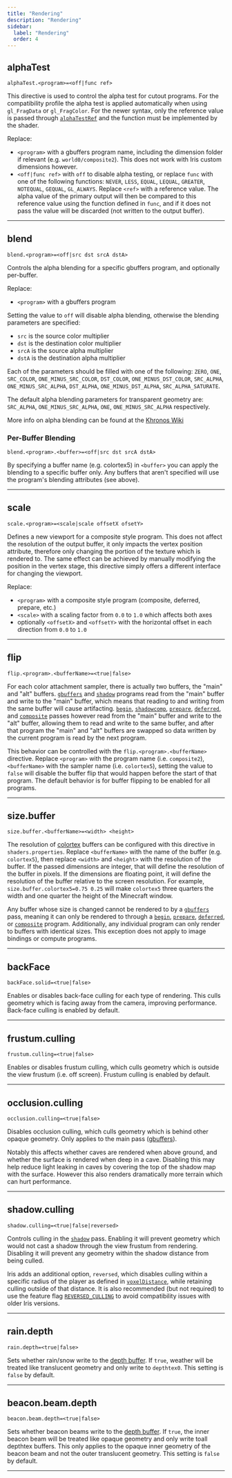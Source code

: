 ```yaml
---
title: "Rendering"
description: "Rendering"
sidebar:
  label: "Rendering"
  order: 4
---
```



## alphaTest
```properties
alphaTest.<program>=<off|func ref>
```
This directive is used to control the alpha test for cutout programs. For the compatibility profile the alpha test is applied automatically when using `gl_FragData` or `gl_FragColor`. For the newer syntax, only the reference value is passed through [`alphaTestRef`](/reference/uniforms/rendering#alphatestref) and the function must be implemented by the shader.

Replace:
- `<program>` with a gbuffers program name, including the dimension folder if relevant (e.g. `world0/composite2`). This does not work with Iris custom dimensions however.
- `<off|func ref>` with `off` to disable alpha testing, or replace `func` with one of the following functions: `NEVER`, `LESS`, `EQUAL`, `LEQUAL`, `GREATER`, `NOTEQUAL`, `GEQUAL`, `GL_ALWAYS`. Replace `<ref>` with a reference value. The alpha value of the primary output will then be compared to this reference value using the function defined in `func`, and if it does not pass the value will be discarded (not written to the output buffer).

----------------


## blend
```properties
blend.<program>=<off|src dst srcA dstA>
```
Controls the alpha blending for a specific gbuffers program, and optionally per-buffer.

Replace:
- `<program>` with a gbuffers program

Setting the value to `off` will disable alpha blending, otherwise the blending parameters are specified:
- `src` is the source color multiplier
- `dst` is the destination color multiplier
- `srcA` is the source alpha multiplier
- `dstA` is the destination alpha multiplier

Each of the parameters should be filled with one of the following: `ZERO`, `ONE`, `SRC_COLOR`, `ONE_MINUS_SRC_COLOR`, `DST_COLOR`, `ONE_MINUS_DST_COLOR`, `SRC_ALPHA`, `ONE_MINUS_SRC_ALPHA`, `DST_ALPHA`, `ONE_MINUS_DST_ALPHA`, `SRC_ALPHA_SATURATE`.

The default alpha blending parameters for transparent geometry are: `SRC_ALPHA`, `ONE_MINUS_SRC_ALPHA`, `ONE`, `ONE_MINUS_SRC_ALPHA` respectively.

More info on alpha blending can be found at the [Khronos Wiki](https://www.khronos.org/opengl/wiki/Blending)


### Per-Buffer Blending
```properties
blend.<program>.<buffer>=<off|src dst srcA dstA>
```

By specifying a buffer name (e.g. colortex5) in `<buffer>` you can apply the blending to a specific buffer only. Any buffers that aren't specified will use the program's blending attributes (see above).

----------------


## scale
```properties
scale.<program>=<scale|scale offsetX ofsetY>
```
Defines a new viewport for a composite style program. This does not affect the resolution of the output buffer, it only impacts the vertex position attribute, therefore only changing the portion of the texture which is rendered to. The same effect can be achieved by manually modifying the position in the vertex stage, this directive simply offers a different interface for changing the viewport.

Replace:
- `<program>` with a composite style program (composite, deferred, prepare, etc.)
- `<scale>` with a scaling factor from `0.0` to `1.0` which affects both axes
- optionally `<offsetX>` and `<offsetY>` with the horizontal offset in each direction from `0.0` to `1.0`

----------------


## flip
```properties
flip.<program>.<bufferName>=<true|false>
```
For each color attachment sampler, there is actually two buffers, the "main" and "alt" buffers. [`gbuffers`](/reference/programs/gbuffers) and [`shadow`](/reference/programs/shadow) programs read from the "main" buffer and write to the "main" buffer, which means that reading to and writing from the same buffer will cause artifacting. [`begin`](/reference/programs/begin), [`shadowcomp`](/reference/programs/shadow_comp), [`prepare`](/reference/programs/prepare), [`deferred`](/reference/programs/deferred), and [`composite`](/reference/programs/composite) passes however read from the "main" buffer and write to the "alt" buffer, allowing them to read and write to the same buffer, and after that program the "main" and "alt" buffers are swapped so data written by the current program is read by the next program.

This behavior can be controlled with the `flip.<program>.<bufferName>` directive. Replace `<program>` with the program name (i.e. `composite2`), `<bufferName>` with the sampler name (i.e. `colortex5`), setting the value to `false` will disable the buffer flip that would happen before the start of that program. The default behavior is for buffer flipping to be enabled for all programs.

----------------


## size.buffer
```properties
size.buffer.<bufferName>=<width> <height>
```
The resolution of [colortex](/reference/buffers/colortex) buffers can be configured with this directive in `shaders.properties`. Replace `<bufferName>` with the name of the buffer (e.g. `colortex5`), then replace `<width>` and `<height>` with the resolution of the buffer. If the passed dimensions are integer, that will define the resolution of the buffer in pixels. If the dimensions are floating point, it will define the resolution of the buffer relative to the screen resolution. For example, `size.buffer.colortex5=0.75 0.25` will make `colortex5` three quarters the width and one quarter the height of the Minecraft window.

Any buffer whose size is changed cannot be rendered to by a [`gbuffers`](/reference/programs/gbuffers) pass, meaning it can only be rendered to through a [`begin`](/reference/programs/begin), [`prepare`](/reference/programs/prepare), [`deferred`](/reference/programs/deferred), or [`composite`](/reference/programs/composite) program. Additionally, any individual program can only render to buffers with identical sizes. This exception does not apply to image bindings or compute programs.

----------------


## backFace
```properties
backFace.solid=<true|false>
```
Enables or disables back-face culling for each type of rendering. This culls geometry which is facing away from the camera, improving performance. Back-face culling is enabled by default.

----------------


## frustum.culling
```properties
frustum.culling=<true|false>
```
Enables or disables frustum culling, which culls geometry which is outside the view frustum (i.e. off screen). Frustum culling is enabled by default.

----------------


## occlusion.culling <Badge text="Iris Exclusive" variant="tip" size="medium" />
```properties
occlusion.culling=<true|false>
```
Disables occlusion culling, which culls geometry which is behind other opaque geometry. Only applies to the main pass ([gbuffers](/reference/programs/gbuffers)).

Notably this affects whether caves are rendered when above ground, and whether the surface is rendered when deep in a cave. Disabling this may help reduce light leaking in caves by covering the top of the shadow map with the surface. However this also renders dramatically more terrain which can hurt performance.

----------------


## shadow.culling
```properties
shadow.culling=<true|false|reversed>
```
Controls culling in the [`shadow`](/reference/programs/shadow) pass. Enabling it will prevent geometry which would not cast a shadow through the view frustum from rendering. Disabling it will prevent any geometry within the shadow distance from being culled.

Iris adds an additional option, `reversed`, which disables culling within a specific radius of the player as defined in [`voxelDistance`](/reference/constants/voxeldistance), while retaining culling outside of that distance. It is also recommended (but not required) to use the feature flag [`REVERSED_CULLING`](/reference/shadersproperties/flags) to avoid compatibility issues with older Iris versions.

----------------


## rain.depth
```properties
rain.depth=<true|false>
```
Sets whether rain/snow write to the [depth buffer](/reference/buffers/depthtex). If `true`, weather will be treated like translucent geometry and only write to `depthtex0`. This setting is `false` by default.

----------------


## beacon.beam.depth
```properties
beacon.beam.depth=<true|false>
```
Sets whether beacon beams write to the [depth buffer](/reference/buffers/depthtex). If `true`, the inner beacon beam will be treated like opaque geometry and only write toall depthtex buffers. This only applies to the opaque inner geometry of the beacon beam and not the outer translucent geometry. This setting is `false` by default.

----------------


